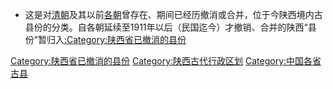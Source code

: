 * 这是对[[清朝|清朝]]及其以前[[中国朝代|各朝]]曾存在、期间已经历撤消或合并，位于今陕西境内古县份的分类。自各朝延续至1911年以后（民国迄今）才撤销、合并的陕西“县份”暂归入[[:Category:陕西省已撤消的县份|:Category:陕西省已撤消的县份]]
{{中国古代行政区划分类向导|state=expanded}}

[[Category:陕西省已撤消的县份|Category:陕西省已撤消的县份]]
[[Category:陕西古代行政区划|Category:陕西古代行政区划]]
[[Category:中国各省古县|Category:中国各省古县]]